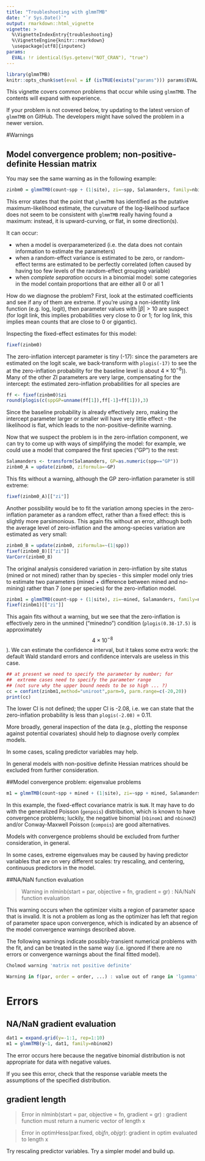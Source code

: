 ```yaml
---
title: "Troubleshooting with glmmTMB"
date: "`r Sys.Date()`"
output: rmarkdown::html_vignette
vignette: >
  %\VignetteIndexEntry{troubleshooting}
  %\VignetteEngine{knitr::rmarkdown}
  \usepackage[utf8]{inputenc}
params:
  EVAL: !r identical(Sys.getenv("NOT_CRAN"), "true")
---
```


```r
library(glmmTMB)
knitr::opts_chunk$set(eval = if (isTRUE(exists("params"))) params$EVAL else FALSE)
```

This vignette covers common problems that occur while using `glmmTMB`. 
The contents will expand with experience.

If your problem is not covered below, try updating to the latest version of `glmmTMB` on GitHub. The developers might have solved the problem in a newer version. 

#Warnings

## Model convergence problem; non-positive-definite Hessian matrix

You may see the same warning as in the following example:
```r
zinbm0 = glmmTMB(count~spp + (1|site), zi=~spp, Salamanders, family=nbinom2)
```

This error states that the point that `glmmTMB` has identified as the putative maximum-likelihood estimate, the curvature of the log-likelihood surface does not seem to be consistent with `glmmTMB` really having found a maximum: instead, it is upward-curving, or flat, in some direction(s).

It can occur:

- when a model is overparameterized (i.e. the data does not contain information to estimate the parameters)
- when a random-effect variance is estimated to be zero, or random-effect terms are estimated to be perfectly correlated (often caused by having too few levels of the random-effect grouping variable)
- when *complete separation* occurs in a binomial model: some categories in the model contain proportions that are either all 0 or all 1

How do we diagnose the problem?
First, look at the estimated coefficients and see if any of them are extreme. If you're using a non-identity
link function (e.g. log, logit), then parameter values with $|\beta|>10$ are suspect (for logit link, this
implies probabilities very close to 0 or 1; for log link, this implies mean counts that are
close to 0 or gigantic).

Inspecting the fixed-effect estimates for this model:

```r
fixef(zinbm0)
```

The zero-inflation intercept parameter is tiny (-17): since the parameters
are estimated on the logit scale, we back-transform with `plogis(-17)` to see the at the zero-inflation probability for the baseline level is about $4 \times 10^{-8}$)). Many of the other ZI parameters are very large, compensating for the intercept: the estimated zero-inflation probabilities for all species are

```r
ff <- fixef(zinbm0)$zi
round(plogis(c(sppGP=unname(ff[1]),ff[-1]+ff[1])),3)
```

Since the baseline probability is already effectively zero,
making the intercept parameter larger or smaller will have very little effect - the likelihood is flat,
which leads to the non-positive-definite warning.

Now that we suspect the problem is in the zero-inflation component,
we can try to come up with ways of simplifying the model:
for example, we could use a model that compared the first species ("GP") to the rest:

```r
Salamanders <- transform(Salamanders, GP=as.numeric(spp=="GP"))
zinbm0_A = update(zinbm0, ziformula=~GP)
```

This fits without a warning, although the GP zero-inflation parameter is still extreme:

```r
fixef(zinbm0_A)[["zi"]]
```

Another possibility would be to fit the variation among species in the zero-inflation parameter
as a random effect, rather than a fixed effect: this is slightly more parsimonious.
This again fits without an error, although both the average level of
zero-inflation and the among-species variation are estimated as very small:

```r
zinbm0_B = update(zinbm0, ziformula=~(1|spp))
fixef(zinbm0_B)[["zi"]]
VarCorr(zinbm0_B)
```

<!-- FIXME: updating here does weird things
zinbm1 = update(zinbm0, ziformula=~mined, Salamanders, family=nbinom2)
-->

The original analysis considered variation in zero-inflation by site status
(mined or not mined) rather than by species - this simpler model only tries
to estimate two parameters (mined + difference between mined and no-mining)
rather than 7 (one per species) for the zero-inflation model.

```r
zinbm1 = glmmTMB(count~spp + (1|site), zi=~mined, Salamanders, family=nbinom2)
fixef(zinbm1)[["zi"]]
```

This again fits without a warning, but we see that the zero-inflation is effectively
zero in the unmined ("minedno") condition (`plogis(0.38-17.5)` is
approximately $$4 \times 10^{-8}$$). We can estimate the confidence interval, but
it takes some extra work: the default Wald standard errors and confidence intervals
are useless in this case.

```r
## at present we need to specify the parameter by number; for
##  extreme cases need to specify the parameter range
## (not sure why the upper bound needs to be so high ... ?)
cc = confint(zinbm1,method="uniroot",parm=9, parm.range=c(-20,20))
print(cc)
```

The lower CI is not defined; the upper CI is -2.08, i.e. we can state
that the zero-inflation probability is less than `plogis(-2.08)` = 0.11.

More broadly, general inspection of the data (e.g., plotting the response against potential covariates)
should help to diagnose overly complex models.

In some cases, scaling predictor variables may help.

In general models with non-positive definite Hessian matrices should be excluded from further consideration.

##Model convergence problem:  eigenvalue problems

```r
m1 = glmmTMB(count~spp + mined + (1|site), zi=~spp + mined, Salamanders, family=genpois)
```

In this example, the fixed-effect covariance matrix is `NaN`. It may have to do with the generalized Poisson (`genpois`) distribution, which is known to have convergence problems; luckily, the negative binomial (`nbinom1` and `nbinom2`) and/or Conway-Maxwell Poisson (`compois`) are good alternatives. 

Models with convergence problems should be excluded from further consideration, in general.

In some cases, extreme eigenvalues may be caused by having predictor variables that are on very different scales: try rescaling, and centering, continuous predictors in the model.

##NA/NaN function evaluation

> Warning in nlminb(start = par, objective = fn, gradient = gr) : NA/NaN function evaluation

This warning occurs when the optimizer visits a region of parameter space that is invalid. It is not a problem as long as the optimizer has left that region of parameter space upon convergence, which is indicated by an absence of the model convergence warnings described above. 

The following warnings indicate possibly-transient numerical problems with the fit, and can be treated in the same way (i.e. ignored if there are no errors or convergence warnings about the final fitted model).

```r
Cholmod warning 'matrix not positive definite'
```
```r
Warning in f(par, order = order, ...) : value out of range in 'lgamma'
```
# Errors

## NA/NaN gradient evaluation

```r
dat1 = expand.grid(y=-1:1, rep=1:10)
m1 = glmmTMB(y~1, dat1, family=nbinom2)
```
The error occurs here because the negative binomial distribution is not appropriate for data with negative values.

If you see this error, check that the response variable meets the assumptions of the specified distribution.

## gradient length


> Error in nlminb(start = par, objective = fn, gradient = gr) : gradient function must return a numeric vector of length x

> Error in optimHess(par.fixed, obj$fn, obj$gr): gradient in optim evaluated to length x

Try rescaling predictor variables. Try a simpler model and build up.


